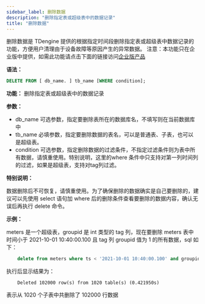 ```yaml
---
sidebar_label: 删除数据
description: "删除指定表或超级表中的数据记录"
title: "删除数据"
---
```


删除数据是 TDengine 提供的根据指定时间段删除指定表或超级表中数据记录的功能，方便用户清理由于设备故障等原因产生的异常数据。
注意：本功能只在企业版中提供，如需此功能请点击下面的链接访问[企业版产品](https://www.taosdata.com/products#enterprise-edition-link)


**语法：**

```sql
DELETE FROM [ db_name. ] tb_name [WHERE condition];
```

**功能：** 删除指定表或超级表中的数据记录

**参数：**
   
- db_name   可选参数，指定要删除表所在的数据库名，不填写则在当前数据库中
- tb_name   必填参数，指定要删除数据的表名，可以是普通表、子表，也可以是超级表。
- condition 可选参数，指定删除数据的过滤条件，不指定过滤条件则为表中所有数据，请慎重使用。特别说明，这里的where 条件中只支持对第一列时间列的过滤，如果是超级表，支持对tag列过滤。

**特别说明：**
      
数据删除后不可恢复，请慎重使用。为了确保删除的数据确实是自己要删除的，建议可以先使用 select 语句加 where 后的删除条件查看要删除的数据内容，确认无误后再执行 delete 命令。      

**示例：**
    
meters 是一个超级表，groupid 是 int 类型的 tag 列，现在要删除 meters 表中时间小于 2021-10-01 10:40:00.100 且 tag 列 groupid 值为 1 的所有数据，sql 如下：

```sql
    delete from meters where ts < '2021-10-01 10:40:00.100' and groupid=1 ;
```

执行后显示结果为：

```
    Deleted 102000 row(s) from 1020 table(s) (0.421950s)
```

表示从 1020 个子表中共删除了 102000 行数据